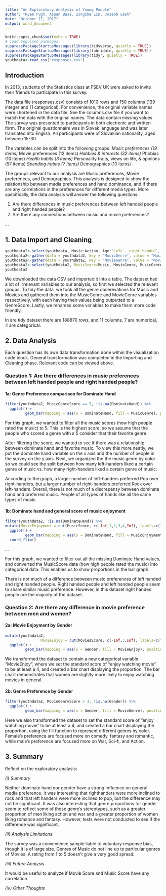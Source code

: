 ```yaml
---
title: "An Explorotory Analysis of Young People"
author: "Ryan Pugh. Aspen Bass, Zongzhe Lin, Joseph Saah"
date: "October 17, 2017"
output: word_document
---
```


```r
knitr::opts_chunk$set(echo = TRUE)
# Load required packages
suppressPackageStartupMessages(library(tidyverse, quietly = TRUE))
suppressPackageStartupMessages(library(lubridate, quietly = TRUE))
suppressPackageStartupMessages(library(tidyr, quietly = TRUE))
youthdata<-read_csv("responses.csv")

```

## Introduction

In 2013, students of the Statistics class at FSEV UK were asked to invite their friends to participate in this survey.

The data file (responses.csv) consists of 1010 rows and 150 columns (139 integer and 11 categorical).
For convenience, the original variable names were shortened in the data file. See the columns.csv file if you want to match the data with the original names.
The data contain missing values.
The survey was presented to participants in both electronic and written form.
The original questionnaire was in Slovak language and was later translated into English.
All participants were of Slovakian nationality, aged between 15-30.

The variables can be split into the following groups:
*Music preferences (19 items)
*Movie preferences (12 items)
*Hobbies & interests (32 items)
*Phobias (10 items)
*Health habits (3 items)
*Personality traits, views on life, & opinions (57 items)
*Spending habits (7 items)
*Demographics (10 items)

The groups relevant to our analysis are Music preferences, Movie preferences, and Demographics. This analysis is designed to show the relationship between media preferences and hand dominance, and if there are any correlations in the preferences for different media types. More specifically, the data analysis will answer the following questions:

1.  Are there differences in music preferences between left handed people and right handed people?
2.  Are there any connections between music and movie preferences?

...


## 1. Data Import and Cleaning

```r
youthdata2<-select(youthdata, Music:Action, Age:`Left - right handed`, -`Only child`)
youthdata2<-gather(data = youthdata2, key = "MusicGenre", value = "MusicGenreScore", Dance:Opera)
youthdata2<-gather(data = youthdata2, key = "MovieGenre", value = "MovieGenreScore", Horror:Action)
youthdata2<-select(youthdata2, MusicScore=Music, MusicGenre, MusicGenreScore, MoviesScore=Movies, MovieGenre, MovieGenreScore, Age, Height, Weight, Gender, DominateHand=`Left - right handed`)
youthdata2
```

We downloaded the data CSV and imported it into a table. The dataset had a lot of irrelevant variables to our analysis, so first we selected the relevant groups. To tidy the data, we took all the genre obserevations for Music and Movies and gathered them into the MusicGenre and MovieGenre variables respectively, with each having their values being outputted to a GenreScore. Lastly, we renamed some variables to make them more code friendly.

In are tidy dataset there are 188870 rows, and 11 columns. 7 are numerical, 4 are categorical.


## 2. Data Analysis 

Each question has its own data transformation done within the visualization code block. General transformation was completed in the Importing and Cleaning phase. Relevant code can be viewed above.


### Question 1: Are there differences in music preferences between left handed people and right handed people?

#### 1a: Genre Preference comparison for Dominate Hand

```r
filter(youthdata2, MusicGenreScore == 5, !is.na(DominateHand)) %>% 
  ggplot() +
         geom_bar(mapping = aes(x = DominateHand, fill = MusicGenre), position = "fill")

```

For this graph, we wanted to filter all the music scores (how high people rated the music) to 5. This is the highest score, so we assume that the people who scored a genre with a 5 consider that their favorite genre.

After filtering the score, we wanted to see if there was a relationship between dominate hand and favorite music. To view this more neatly, we put the dominate hand variable on the x axis and the number of people in the survey on the y axis. Next, we organized the the music genre by color so we could see the split between how many left-handers liked a certain genre of music vs. how many right-handers liked a certain genre of music.

According to the graph, a larger number of left-handers preferred Pop over right-handers, but a larger number of right-handers preferred Rock over left-handers. Overall, there is not much of a discrepensy between dominate hand and preferred music. People of all types of hands like all the same types of music.


#### 1b: Dominate hand and general score of music enjoyment

```r
filter(youthdata2, !is.na(DominateHand)) %>%
mutate(MusicEnjoyment = cut(MusicScore, c(-Inf,1,2,3,4,Inf), labels=c("1","2","3","4","5"))) %>% 
  ggplot() +
         geom_bar(mapping = aes(x = DominateHand, fill = MusicEnjoyment), position="fill")+
  coord_flip()
```
...

For this graph, we wanted to filter out all the missing Dominate Hand values, and converted the MusicScore data (how high people rated the music) into categorical data. This enables us to show proportions in the bar graph.

There is not much of a difference between music preferences of left handed and right handed people. Right handed people and left handed people seem to share similar music preference. However, in this dataset right handed people are the majority of the dataset.



### Question 2: Are there any difference in movie preference between men and women?

#### 2a: Movie Enjoyment by Gender
```r

mutate(youthdata2, 
                MovieEnjoy = cut(MoviesScore, c(-Inf,3,Inf), labels=c("Don't Enjoy","Do Enjoy"))) %>% 
  ggplot() +
         geom_bar(mapping = aes(x = Gender, fill = MovieEnjoy), position="fill")
```

We transformed the dataset to contain a new categorical variable "MovieEnjoy", where we set the standard score of "enjoy watching movie" to be at least a 4, and created a bar chart displaying the proportion. The bar chart demonstrates that women are slightly more likely to enjoy watching movies in general. 

#### 2b: Genre Preference by Gender

```r
filter(youthdata2, MovieGenreScore > 3, !is.na(Gender)) %>% 
  ggplot() +
         geom_bar(mapping = aes(x = Gender, fill = MovieGenre), position = "fill")

```

Here we also transformed the dataset to set the standard score of "enjoy watching movie" to be at least a 4, and created a bar chart displaying the proportion, using the fill function to represent different genres by color. Female's preference are focused more on comedy, fantasy and romantic, while male's preference are focused more on War, Sci-fi, and Action.



## 3. Summary

Reflect on the exploratory analysis: 

*(i)	Summary*

Neither dominate hand nor gender have a strong influence on general media preference. 
It was interesting that righthanders were more inclined to rock and that left handers were more inclined to pop, but the difference may not be significant.
It was also interesting that genre proportions for gender seem to reflect some of those genre's stereotypes, such as a greater proportion of men liking action and war and a greater proportion of women liking romance and fantasy. However, tests were not conducted to see if the difference was significant.

*(ii) Analysis Limitations*

The survey was a convenience sample liable to voluntary response bias, though it is of large size.
Genres of Music do not line up to particular genres of Movies.
A rating from 1 to 5 doesn't give a very good spread.

*(iii)	Future Analysis*

It would be useful to analyze if Movie Score and Music Score have any correlation.

*(iv) Other Thoughts*

